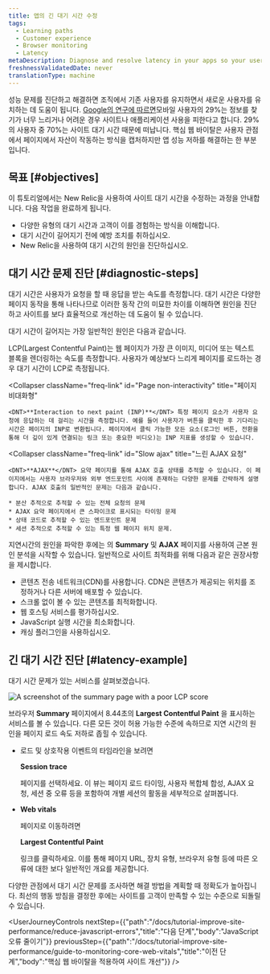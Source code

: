 ```yaml
---
title: 앱의 긴 대기 시간 수정
tags:
  - Learning paths
  - Customer experience
  - Browser monitoring
  - Latency
metaDescription: Diagnose and resolve latency in your apps so your users get the most out of their site experience.
freshnessValidatedDate: never
translationType: machine
---
```



성능 문제를 진단하고 해결하면 조직에서 기존 사용자를 유지하면서 새로운 사용자를 유치하는 데 도움이 됩니다. [Google의 연구에 따르면](https://think.storage.googleapis.com/images/micromoments-guide-to-winning-shift-to-mobile-download.pdf)모바일 사용자의 29%는 정보를 찾기가 너무 느리거나 어려운 경우 사이트나 애플리케이션 사용을 피한다고 합니다. 29%의 사용자 중 70%는 사이트 대기 시간 때문에 떠납니다. 핵심 웹 바이탈은 사용자 관점에서 페이지에서 자산이 작동하는 방식을 캡처하지만 앱 성능 저하를 해결하는 한 부분입니다.

## 목표 [#objectives]

이 튜토리얼에서는 New Relic을 사용하여 사이트 대기 시간을 수정하는 과정을 안내합니다. 다음 작업을 완료하게 됩니다.

* 다양한 유형의 대기 시간과 고객이 이를 경험하는 방식을 이해합니다.
* 대기 시간이 길어지기 전에 예방 조치를 취하십시오.
* New Relic을 사용하여 대기 시간의 원인을 진단하십시오.

## 대기 시간 문제 진단 [#diagnostic-steps]

대기 시간은 사용자가 요청을 할 때 응답을 받는 속도를 측정합니다. 대기 시간은 다양한 페이지 동작을 통해 나타나므로 이러한 동작 간의 미묘한 차이를 이해하면 원인을 진단하고 사이트를 보다 효율적으로 개선하는 데 도움이 될 수 있습니다.

대기 시간이 길어지는 가장 일반적인 원인은 다음과 같습니다.

<CollapserGroup>
  <Collapser
    className="freq-link"
    id="Slow page load"
    title="느린 페이지 로드"
  >
    LCP(Largest Contentful Paint)는 웹 페이지가 가장 큰 이미지, 미디어 또는 텍스트 블록을 렌더링하는 속도를 측정합니다. 사용자가 예상보다 느리게 페이지를 로드하는 경우 대기 시간이 LCP로 측정됩니다.
  </Collapser>

  <Collapser
    className="freq-link"
    id="Page non-interactivity"
    title="페이지 비대화형"
  >
    <DNT>**Interaction to next paint (INP)**</DNT> 특정 페이지 요소가 사용자 요청에 응답하는 데 걸리는 시간을 측정합니다. 예를 들어 사용자가 버튼을 클릭한 후 기다리는 시간은 페이지의 INP로 변환됩니다. 페이지에서 클릭 가능한 모든 요소(로그인 버튼, 전환을 통해 더 깊이 있게 연결되는 링크 또는 중요한 비디오)는 INP 지표를 생성할 수 있습니다.
  </Collapser>

  <Collapser
    className="freq-link"
    id="Slow ajax"
    title="느린 AJAX 요청"
  >
    <DNT>**AJAX**</DNT> 요약 페이지를 통해 AJAX 호출 상태를 추적할 수 있습니다. 이 페이지에서는 사용자 브라우저와 외부 엔드포인트 사이에 존재하는 다양한 문제를 간략하게 설명합니다. AJAX 호출의 일반적인 문제는 다음과 같습니다.

    * 분산 추적으로 추적할 수 있는 전체 요청의 문제
    * AJAX 요약 페이지에서 큰 스파이크로 표시되는 타이밍 문제
    * 상태 코드로 추적할 수 있는 엔드포인트 문제
    * 세션 추적으로 추적할 수 있는 특정 웹 페이지 위치 문제.
  </Collapser>
</CollapserGroup>

지연시간의 원인을 파악한 후에는 <InlinePopover type="browser"/>의 <DNT>**Summary**</DNT> 및 <DNT>**AJAX**</DNT> 페이지를 사용하여 근본 원인 분석을 시작할 수 있습니다. 일반적으로 사이트 최적화를 위해 다음과 같은 권장사항을 제시합니다.

* 콘텐츠 전송 네트워크(CDN)를 사용합니다. CDN은 콘텐츠가 제공되는 위치를 조정하거나 다른 서버에 배포할 수 있습니다.
* 스크롤 없이 볼 수 있는 콘텐츠를 최적화합니다.
* 웹 호스팅 서비스를 평가하십시오.
* JavaScript 실행 시간을 최소화합니다.
* 캐싱 플러그인을 사용하십시오.

## 긴 대기 시간 진단 [#latency-example]

대기 시간 문제가 있는 서비스를 살펴보겠습니다.

<img
  alt="A screenshot of the summary page with a poor LCP score"
  title="Abnormal LCP score"
  src={journeyAbnormalLCP}
/>

브라우저 <DNT>**Summary**</DNT> 페이지에서 8.44초의 <DNT>**Largest Contentful Paint**</DNT> 을 표시하는 서비스를 볼 수 있습니다. 다른 모든 것이 허용 가능한 수준에 속하므로 지연 시간의 원인을 페이지 로드 속도 저하로 좁힐 수 있습니다.

* 로드 및 상호작용 이벤트의 타임라인을 보려면

  <DNT>**Session trace**</DNT>

  페이지를 선택하세요. 이 뷰는 페이지 로드 타이밍, 사용자 복합체 합성, AJAX 요청, 세션 중 오류 등을 포함하여 개별 세션의 활동을 세부적으로 살펴봅니다.

* <DNT>**Web vitals**</DNT>

  페이지로 이동하려면

  <DNT>**Largest Contentful Paint**</DNT>

  링크를 클릭하세요. 이를 통해 페이지 URL, 장치 유형, 브라우저 유형 등에 따른 오류에 대한 보다 일반적인 개요를 제공합니다.

다양한 관점에서 대기 시간 문제를 조사하면 해결 방법을 계획할 때 정확도가 높아집니다. 최선의 행동 방침을 결정한 후에는 사이트를 고객이 만족할 수 있는 수준으로 되돌릴 수 있습니다.

<UserJourneyControls
  nextStep={{"path":"/docs/tutorial-improve-site-performance/reduce-javascript-errors","title":"다음 단계","body":"JavaScript 오류 줄이기"}}
  previousStep={{"path":"/docs/tutorial-improve-site-performance/guide-to-monitoring-core-web-vitals","title":"이전 단계","body":"핵심 웹 바이탈을 적용하여 사이트 개선"}}
/>